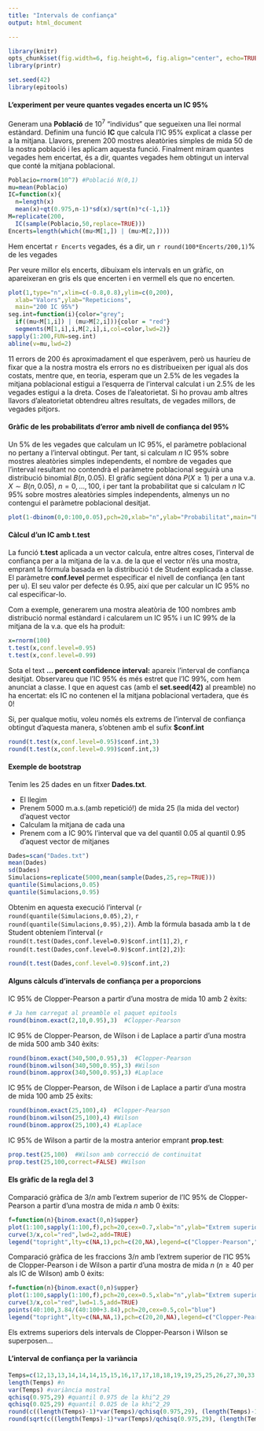 ```yaml
---
title: "Intervals de confiança"
output: html_document

---
```


```r
library(knitr)
opts_chunk$set(fig.width=6, fig.height=6, fig.align="center", echo=TRUE, warning=FALSE, message=FALSE)
library(printr)
```

```r
set.seed(42)
library(epitools)
```

#### L'experiment per veure quantes vegades encerta un IC 95%

Generam una **Població** de $10^7$ "individus" que segueixen una llei normal estàndard. Definim una funció **IC** que calcula l'IC 95% explicat a classe per a la mitjana. Llavors, prenem 200 mostres aleatòries simples de mida 50 de la nostra població i les aplicam aquesta funció. Finalment miram quantes vegades hem encertat, és a dir, quantes vegades hem obtingut un interval que conté la mitjana poblacional. 

```r
Poblacio=rnorm(10^7) #Població N(0,1)
mu=mean(Poblacio)
IC=function(x){
  n=length(x)
  mean(x)+qt(0.975,n-1)*sd(x)/sqrt(n)*c(-1,1)}
M=replicate(200,
  IC(sample(Poblacio,50,replace=TRUE)))
Encerts=length(which((mu<M[1,]) | (mu>M[2,])))
```

Hem encertat `r Encerts` vegades, és a dir, un `r round(100*Encerts/200,1)`% de les vegades

Per veure millor els encerts, dibuixam els intervals en un gràfic, on apareixeran en gris els que encerten i en vermell els que no encerten.

```r
plot(1,type="n",xlim=c(-0.8,0.8),ylim=c(0,200),
  xlab="Valors",ylab="Repeticions",
  main="200 IC 95%")
seg.int=function(i){color="grey";
  if((mu<M[1,i]) | (mu>M[2,i])){color = "red"}
  segments(M[1,i],i,M[2,i],i,col=color,lwd=2)}
sapply(1:200,FUN=seg.int)
abline(v=mu,lwd=2)
```

11 errors de 200 és aproximadament el que esperàvem, però us hauríeu de fixar que a la nostra mostra els errors no es distribueixen per igual als dos costats, mentre que, en teoria, esperam que un 2.5% de les vegades la mitjana poblacional estigui a l'esquerra de l'interval calculat i un 2.5% de les vegades estigui a la dreta. Coses de l'aleatorietat. Si ho provau amb altres llavors d'aleatorietat obtendreu altres resultats, de vegades millors, de vegades pitjors.


#### Gràfic de les probabilitats d'error amb nivell de confiança del 95%

Un 5% de les vegades que calculam un IC 95%, el paràmetre poblacional no pertany a l'interval obtingut. Per tant, si calculam *n* IC 95% sobre mostres aleatòries simples independents, el nombre de vegades que l'interval resultant no contendrà el paràmetre poblacional seguirà una distribució binomial $B(n,0.05)$. El gràfic següent dóna $P(X\geq 1)$ per a una v.a. $X\sim B(n,0.05)$, $n=0,\ldots,100$, i per tant la probabilitat que si calculam *n* IC 95% sobre mostres aleatòries simples independents, almenys un no contengui el paràmetre poblacional desitjat.

```r
plot(1-dbinom(0,0:100,0.05),pch=20,xlab="n",ylab="Probabilitat",main="Probabilitat de qualque èxit en una B(n,0.05)")
```


#### Càlcul d'un IC amb t.test

La funció **t.test** aplicada a un vector calcula, entre altres coses, l'interval de confiança per a la mitjana de la v.a. de la que el vector n'és una mostra, emprant la fórmula basada en la distribució t de Student explicada a classe. El paràmetre **conf.level** permet especificar el nivell de confiança (en tant per u). El seu valor per defecte és 0.95, així que per calcular un IC 95% no cal especificar-lo.

Com a exemple, generarem una mostra aleatòria de 100 nombres amb distribució normal estàndard i calcularem un IC 95% i un IC 99% de la mitjana de la v.a. que els ha produit:

```r
x=rnorm(100)
t.test(x,conf.level=0.95)
t.test(x,conf.level=0.99)
```

Sota el text **... percent confidence interval:** apareix l'interval de confiança desitjat. Observareu que l'IC 95% és més estret que l'IC 99%, com hem anunciat a classe. I que en aquest cas (amb el **set.seed(42)** al preamble) no ha encertat: els IC no contenen el la mitjana poblacional vertadera, que és 0!

Si, per qualque motiu, voleu només els extrems de l'interval de confiança obtingut d'aquesta manera, s'obtenen amb el sufix **$conf.int**

```r
round(t.test(x,conf.level=0.95)$conf.int,3)
round(t.test(x,conf.level=0.99)$conf.int,3)
```

#### Exemple de bootstrap

Tenim les 25 dades en un fitxer **Dades.txt**. 

* El llegim 
* Prenem 5000 m.a.s.(amb repetició!) de mida 25 (la mida del vector) d'aquest vector
* Calculam la mitjana de cada una
* Prenem com a IC 90% l'interval que va del quantil 0.05 al quantil 0.95 d'aquest vector de mitjanes

```r
Dades=scan("Dades.txt")
mean(Dades)
sd(Dades)
Simulacions=replicate(5000,mean(sample(Dades,25,rep=TRUE)))
quantile(Simulacions,0.05)
quantile(Simulacions,0.95)
```

Obtenim en aquesta execució l'interval (`r round(quantile(Simulacions,0.05),2)`, `r round(quantile(Simulacions,0.95),2)`). Amb la fórmula basada amb la t de Student obteníem l'interval (`r round(t.test(Dades,conf.level=0.9)$conf.int[1],2)`, `r round(t.test(Dades,conf.level=0.9)$conf.int[2],2)`):

```r
round(t.test(Dades,conf.level=0.9)$conf.int,2)
```



#### Alguns càlculs d'intervals de confiança per a proporcions

IC 95% de Clopper-Pearson a partir d'una mostra de mida 10 amb 2 èxits:

```r
# Ja hem carregat al preamble el paquet epitools
round(binom.exact(2,10,0.95),3)  #Clopper-Pearson
```

IC 95% de Clopper-Pearson, de Wilson i de Laplace a partir d'una mostra de mida 500 amb 340 èxits:

```r
round(binom.exact(340,500,0.95),3)  #Clopper-Pearson
round(binom.wilson(340,500,0.95),3) #Wilson
round(binom.approx(340,500,0.95),3) #Laplace
```

IC 95% de Clopper-Pearson, de Wilson i de Laplace a partir d'una mostra de mida 100 amb 25 èxits:

```r
round(binom.exact(25,100),4)  #Clopper-Pearson
round(binom.wilson(25,100),4) #Wilson
round(binom.approx(25,100),4) #Laplace
```

IC 95% de Wilson a partir de la mostra anterior emprant **prop.test**:

```r
prop.test(25,100)  #Wilson amb correcció de continuitat
prop.test(25,100,correct=FALSE) #Wilson
```


#### Els gràfic de la regla del 3

Comparació gràfica de $3/n$ amb l'extrem superior de l'IC 95% de Clopper-Pearson a partir d'una mostra de mida $n$ amb 0 èxits:

```r
f=function(n){binom.exact(0,n)$upper}
plot(1:100,sapply(1:100,f),pch=20,cex=0.7,xlab="n",ylab="Extrem superior",main="Extrem superior d'un IC 95% en cas de 0 èxits")
curve(3/x,col="red",lwd=2,add=TRUE)
legend("topright",lty=c(NA,1),pch=c(20,NA),legend=c("Clopper-Pearson","Regla del 3"),col=c("black","red"),cex=0.7)
```

Comparació gràfica de les fraccions $3/n$ amb l'extrem superior de l'IC 95% de Clopper-Pearson i de Wilson a partir d'una mostra de mida $n$ ($n\geq 40$ per als IC de Wilson) amb 0 èxits:


```r
f=function(n){binom.exact(0,n)$upper}
plot(1:100,sapply(1:100,f),pch=20,cex=0.5,xlab="n",ylab="Extrem superior",main="Extrem superior d'un IC 95% en cas de 0 èxits")
curve(3/x,col="red",lwd=1.5,add=TRUE)
points(40:100,3.84/(40:100+3.84),pch=20,cex=0.5,col="blue")
legend("topright",lty=c(NA,NA,1),pch=c(20,20,NA),legend=c("Clopper-Pearson","Wilson","Regla del 3"),col=c("black","blue","red"),cex=0.7)
```

Els extrems superiors dels intervals de Clopper-Pearson i Wilson se superposen...

#### L'interval de confiança per la variància

```r
Temps=c(12,13,13,14,14,14,15,15,16,17,17,18,18,19,19,25,25,26,27,30,33,34,35,40,40,51,51,58,59,83)
length(Temps) #n
var(Temps) #variància mostral
qchisq(0.975,29) #quantil 0.975 de la khi^2_29
qchisq(0.025,29) #quantil 0.025 de la khi^2_29
round(c((length(Temps)-1)*var(Temps)/qchisq(0.975,29), (length(Temps)-1)*var(Temps)/qchisq(0.025,29)),2) #L'IC per a la variància
round(sqrt(c((length(Temps)-1)*var(Temps)/qchisq(0.975,29), (length(Temps)-1)*var(Temps)/qchisq(0.025,29))),2) #L'IC per a la desviació típica
```

